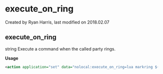 
# execute_on_ring 

 Created by  Ryan Harris, last modified on 2018.02.07

## execute_on_ring

string Execute a command when the called party rings.

**Usage**

```xml
<action application="set" data="nolocal:execute_on_ring=lua markring ${uuid}"/>
```


